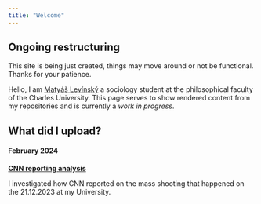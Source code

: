 ```yaml
---
title: "Welcome"
---
```


::: {.callout-warning}
## Ongoing restructuring

This site is being just created, things may move around or not be functional. Thanks for your patience.
:::

Hello, I am [Matyáš Levínský](about.qmd) a sociology student at the philosophical faculty of the Charles University. This page serves to show rendered content from my repositories and is currently a *work in progress*.

## What did I upload?

#### February 2024

[**CNN reporting analysis**](SlerkaProjekt.qmd)

I investigated how CNN reported on the mass shooting that happened on the 21.12.2023 at my University.